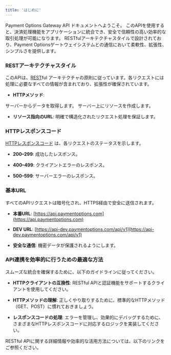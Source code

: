 ```yaml
---
title: 'はじめに'
---
```


Payment Options Gateway API ドキュメントへようこそ。
このAPIを使用すると、決済処理機能をアプリケーションに統合でき、安全で信頼性の高い効率的な取引処理が可能になります。
RESTfulアーキテクチャスタイルで設計されており、Payment Optionsゲートウェイシステムとの通信において柔軟性、拡張性、シンプルさを提供します。

### **RESTアーキテクチャスタイル**

このAPIは、[REST](https://en.wikipedia.org/wiki/REST)ful アーキテクチャの原則に従っています。各リクエストには処理に必要なすべての情報が含まれており、拡張性が確保されています。

* **HTTPメソッド**:

<CardGroup>
  <Card title="GETメソッド" href="https://developer.mozilla.org/en-US/docs/Web/HTTP/Methods/GET">
    サーバーからデータを取得します。
  </Card>
  <Card title="POSTメソッド" href="https://developer.mozilla.org/en-US/docs/Web/HTTP/Methods/POST">
    サーバー上にリソースを作成します。
  </Card>
</CardGroup>

* **リソース指向のURL**: 明確で構造化されたリクエスト処理を保証します。

### **HTTPレスポンスコード**

[HTTPレスポンスコード](https://developer.mozilla.org/en-US/docs/Web/HTTP/Status) は、各リクエストのステータスを示します。

* **200–299**: 成功したレスポンス。

* **400–499**: クライアントエラーのレスポンス。

* **500–599**: サーバーエラーのレスポンス。

### **基本URL**

すべてのAPIリクエストは暗号化され、HTTPS経由で安全に送信されます。

* **本番URL**: [https://api.paymentoptions.com](https://api.paymentoptions.com)

* **DEV URL**: [https://api-dev.paymentoptions.com/api/v1](https://api-dev.paymentoptions.com/api/v1)

* **安全な通信**: 機密データが保護されるようにします。

### **API連携を効率的に行うための最適な方法**

スムーズな統合を確保するために、以下のガイドラインに従ってください。

* **HTTPクライアントの互換性**: RESTful APIと認証機能をサポートするクライアントを使用してください。

* **HTTPメソッドの理解**: 正しくやり取りするために、標準的なHTTPメソッド（GET、POST）に慣れておきましょう。

* **レスポンスコードの処理**: エラーを管理し、効果的にデバッグするために、さまざまなHTTPレスポンスコードに対応するロジックを実装してください。

<Note>
  RESTful APIに関する詳細情報や効率的な活用方法については、以下のリンクをご参照ください。
</Note>

